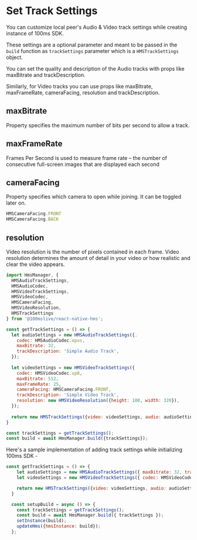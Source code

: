# Set Track Settings

You can customize local peer's Audio & Video track settings while creating instance of 100ms SDK.


These settings are a optional parameter and meant to be passed in the `build` function as `trackSettings` parameter which is a `HMSTrackSettings` object.


You can set the quality and description of the Audio tracks with props like maxBitrate and trackDescription. 


Similarly, for Video tracks you can use props like maxBitrate, maxFrameRate, cameraFacing, resolution and trackDescription.


## maxBitrate
Property specifies the maximum number of bits per second to allow a track.

## maxFrameRate
Frames Per Second is used to measure frame rate – the number of consecutive full-screen images that are displayed each second

## cameraFacing
Property specifies which camera to open while joining. It can be toggled later on.

```js
HMSCameraFacing.FRONT
HMSCameraFacing.BACK
```

## resolution
Video resolution is the number of pixels contained in each frame. 
Video resolution determines the amount of detail in your video or how realistic and clear the video appears.

```js
import HmsManager, {
  HMSAudioTrackSettings,
  HMSAudioCodec,
  HMSVideoTrackSettings,
  HMSVideoCodec,
  HMSCameraFacing,
  HMSVideoResolution,
  HMSTrackSettings
} from '@100mslive/react-native-hms';

const getTrackSettings = () => {
  let audioSettings = new HMSAudioTrackSettings({. 
    codec: HMSAudioCodec.opus,                    
    maxBitrate: 32,                               
    trackDescription: 'Simple Audio Track',       
  });
  
  let videoSettings = new HMSVideoTrackSettings({
    codec: HMSVideoCodec.vp8,                     
    maxBitrate: 512,                              
    maxFrameRate: 25,                             
    cameraFacing: HMSCameraFacing.FRONT,          
    trackDescription: 'Simple Video Track',       
    resolution: new HMSVideoResolution({height: 180, width: 320}), 
  });
  
  return new HMSTrackSettings({video: videoSettings, audio: audioSettings});
}

const trackSettings = getTrackSettings();
const build = await HmsManager.build({trackSettings});
```


Here's a sample implementation of adding track settings while initializing 100ms SDK -

```js
const getTrackSettings = () => {
    let audioSettings = new HMSAudioTrackSettings({ maxBitrate: 32, trackDescription: "Simple Audio Track" });
    let videoSettings = new HMSVideoTrackSettings({ codec: HMSVideoCodec.vp8, maxBitrate: 512, maxFrameRate: 25, cameraFacing: HMSCameraFacing.FRONT, trackDescription: "Simple Video Track", resolution: new HMSVideoResolution({height: 180, width: 320})});

    return new HMSTrackSettings({video: videoSettings, audio: audioSettings});
  }

  const setupBuild = async () => {
    const trackSettings = getTrackSettings();
    const build = await HmsManager.build({ trackSettings });
    setInstance(build);
    updateHms({hmsInstance: build});
  };
```

